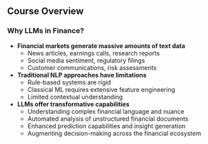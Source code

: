 ## Course Overview

### Why LLMs in Finance?
- **Financial markets generate massive amounts of text data**
  - News articles, earnings calls, research reports
  - Social media sentiment, regulatory filings
  - Customer communications, risk assessments

- **Traditional NLP approaches have limitations**
  - Rule-based systems are rigid
  - Classical ML requires extensive feature engineering
  - Limited contextual understanding

- **LLMs offer transformative capabilities**
  - Understanding complex financial language and nuance
  - Automated analysis of unstructured financial documents
  - Enhanced prediction capabilities and insight generation
  - Augmenting decision-making across the financial ecosystem
